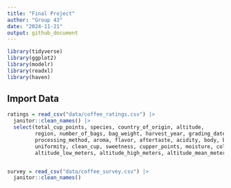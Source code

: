 ```yaml
---
title: "Final Project"
author: "Group 43"
date: "2024-11-21"
output: github_document
---
```


```r
library(tidyverse)
library(ggplot2)
library(modelr)
library(readxl)
library(haven)
```

## Import Data

```r
ratings = read_csv("data/coffee_ratings.csv") |> 
  janitor::clean_names() |> 
  select(total_cup_points, species, country_of_origin, altitude, 
         region, number_of_bags, bag_weight, harvest_year, grading_date, variety,
         processing_method, aroma, flavor, aftertaste, acidity, body, balance,
         uniformity, clean_cup, sweetness, cupper_points, moisture, color,
         altitude_low_meters, altitude_high_meters, altitude_mean_meters)


survey = read_csv("data/coffee_survey.csv") |> 
  janitor::clean_names()
```

